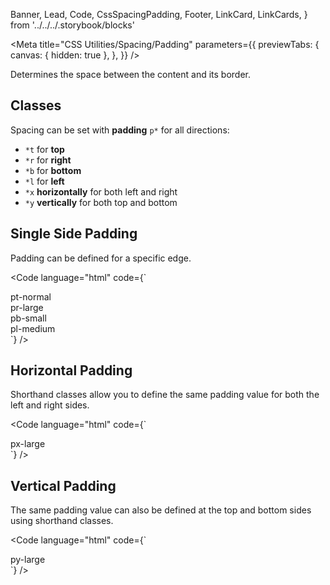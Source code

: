  Banner,
  Lead,
  Code,
  CssSpacingPadding,
  Footer,
  LinkCard,
  LinkCards,
} from '../../../.storybook/blocks'

<Meta
  title="CSS Utilities/Spacing/Padding"
  parameters={{
    previewTabs: {
      canvas: { hidden: true },
    },
  }}
/>

<Banner label="Padding" section="CSS Utilities" color="yellow" puzzle />

<Lead>Determines the space between the content and its border.</Lead>

## Classes

Spacing can be set with **padding** `p*` for all directions:

- `*t` for **top**
- `*r` for **right**
- `*b` for **bottom**
- `*l` for **left**
- `*x` **horizontally** for both left and right
- `*y` **vertically** for both top and bottom

<CssSpacingPadding />

## Single Side Padding

Padding can be defined for a specific edge.

<Code
  language="html"
  code={`
<div class="is-flex is-flex-wrap-wrap is-align-items-center is-justify-content-center fg-large">
  <div class="pt-normal has-background-red-2">
      <div class="has-background-green-3 p-large">pt-normal</div>
  </div>
  <div class="pr-large has-background-red-2">
      <div class="has-background-green-3 p-large">pr-large</div>
  </div>
  <div class="pb-small has-background-red-2">
      <div class="has-background-green-3 p-large">pb-small</div>
  </div>
  <div class="pl-medium has-background-red-2">
      <div class="has-background-green-3 p-large">pl-medium</div>
  </div>
</div>
`}
/>

## Horizontal Padding

Shorthand classes allow you to define the same padding value for both the left and right sides.

<Code
  language="html"
  code={`
<div class="is-flex is-flex-wrap-wrap is-align-items-center is-justify-content-center fg-large">
    <div class="px-large has-background-red-2 has-radius-normal">
        <div class="has-radius-normal has-background-green-3 font-bold p-normal">px-large</div>
    </div>
</div>
`}
/>

## Vertical Padding

The same padding value can also be defined at the top and bottom sides using shorthand classes.

<Code
  language="html"
  code={`
<div class="is-flex is-flex-wrap-wrap is-align-items-center is-justify-content-center fg-large">
    <div class="py-large has-background-red-2 has-radius-normal">
        <div class="has-radius-normal has-background-green-3 font-bold p-normal">py-large</div>
    </div>
</div>
`}
/>

<Footer>
  <LinkCards>
    <LinkCard
      pageTitle="Foundation/Spacing"
      description="Global spacings help us design experiences that scale with consistency, rhythm, and focus"
    />
    <LinkCard
      pageTitle="Tokens/Overview"
      description="Design tokens serve as the definitive source for naming and storing design choices."
    />
  </LinkCards>
</Footer>

